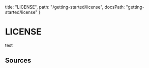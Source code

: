   title: "LICENSE",
  path: "/getting-started/license",
  docsPath: "getting-started/license"
}


# LICENSE

test

## Sources

<PreviewSources title={meta.title} docsPath={meta.docsPath} />
